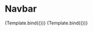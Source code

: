 
<Meta title="Button/Button" component={Button} />


# Navbar

<Canvas>
  <Story
    name="Button"
    args={{
      children: "Button",
      variant: "primary"
    }}
  >
    {Template.bind({})}
  </Story>
  <Story
    name="Button"
    args={{
      children: "Button",
      variant: "danger"
    }}
  >
    {Template.bind({})}
  </Story>
</Canvas>
